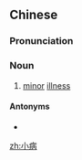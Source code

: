 ==Chinese==
{{zh-forms}}

===Pronunciation===
{{zh-pron
|m=xiǎobìng
|mn=sió-pēⁿ/sió-pīⁿ
|cat=n
}}

===Noun===
{{zh-noun}}

# [[minor]] [[illness]]

====Antonyms====
* {{zh-l|大病}}

[[zh:小病]]